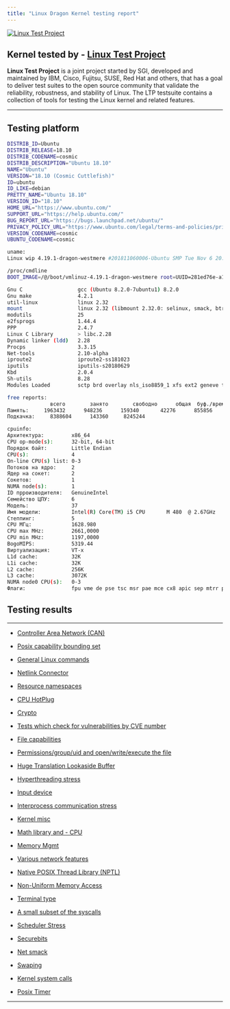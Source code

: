 ```yaml
---
title: "Linux Dragon Kernel testing report"
---
```



[![**Linux Test Project**](images/ltp_logo.jpeg)](http://linux-test-project.github.io/)

## Kernel tested by - [Linux Test Project](http://linux-test-project.github.io/)

 **Linux Test Project** is a joint project started by SGI, developed and maintained by IBM, Cisco, Fujitsu, SUSE, Red Hat and others, that has a goal to deliver test suites to the open source community that validate the reliability, robustness, and stability of Linux. The LTP testsuite contains a collection of tools for testing the Linux kernel and related features.


---


## Testing platform


```bash
DISTRIB_ID=Ubuntu
DISTRIB_RELEASE=18.10
DISTRIB_CODENAME=cosmic
DISTRIB_DESCRIPTION="Ubuntu 18.10"
NAME="Ubuntu"
VERSION="18.10 (Cosmic Cuttlefish)"
ID=ubuntu
ID_LIKE=debian
PRETTY_NAME="Ubuntu 18.10"
VERSION_ID="18.10"
HOME_URL="https://www.ubuntu.com/"
SUPPORT_URL="https://help.ubuntu.com/"
BUG_REPORT_URL="https://bugs.launchpad.net/ubuntu/"
PRIVACY_POLICY_URL="https://www.ubuntu.com/legal/terms-and-policies/privacy-policy"
VERSION_CODENAME=cosmic
UBUNTU_CODENAME=cosmic

uname:
Linux wip 4.19.1-dragon-westmere #201811060006-Ubuntu SMP Tue Nov 6 20:52:51 UTC 2018 x86_64 x86_64 x86_64 GNU/Linux

/proc/cmdline
BOOT_IMAGE=/@/boot/vmlinuz-4.19.1-dragon-westmere root=UUID=281ed76e-a164-46f9-9c13-cc539b5084d4 ro rootflags=subvol=@ noresume systemd.gpt_auto=0 ipv6.disable=1 intremap=no_x2apic_optout acpi_osi=Linux intel_iommu=on swiotlb=32768 apparmor=0 acpi_backlight=vendor nowatchdog zswap.enabled=1 zswap.compressor=lz4 zswap.max_pool_percent=15 modprobe.blacklist=lkrg pcie_acs_override=downstream

Gnu C                  gcc (Ubuntu 8.2.0-7ubuntu1) 8.2.0
Gnu make               4.2.1
util-linux             linux 2.32
mount                  linux 2.32 (libmount 2.32.0: selinux, smack, btrfs, assert, debug)
modutils               25
e2fsprogs              1.44.4
PPP                    2.4.7
Linux C Library        > libc.2.28
Dynamic linker (ldd)   2.28
Procps                 3.3.15
Net-tools              2.10-alpha
iproute2               iproute2-ss181023
iputils                iputils-s20180629
Kbd                    2.0.4
Sh-utils               8.28
Modules Loaded         sctp brd overlay nls_iso8859_1 xfs ext2 geneve tcp_dctcp ip_gre gre ip_tunnel ipvlan esp4 macsec ah4 xfrm4_mode_transport macvtap tap macvlan 8021q garp mrp stp llc vxlan ip6_udp_tunnel udp_tunnel sch_netem tcp_bbr xfrm_user xfrm_algo veth hid_generic dell_laptop dell_smm_hwmon iptable_nat nf_nat_ipv4 binfmt_misc intel_powerclamp coretemp kvm_intel kvm irqbypass intel_cstate joydev dell_wmi dell_smbios dcdbas sparse_keymap dell_wmi_descriptor i2c_i801 wmi_bmof snd_hda_codec_idt snd_hda_codec_generic snd_hda_codec_hdmi snd_hda_intel snd_hda_codec snd_hda_core snd_hwdep snd_pcm snd_seq_dummy snd_seq_oss wl snd_seq_midi snd_seq_midi_event snd_rawmidi cfg80211 snd_seq usbhid r8169 hid snd_seq_device snd_timer snd soundcore eeprom ipt_REJECT nf_reject_ipv4 nf_log_ipv4 nf_log_common xt_LOG xt_limit tcp_yeah xt_tcpudp tcp_vegas xt_addrtype sch_fq_codel xt_conntrack ip6_tables nf_conntrack_netbios_ns nf_conntrack_broadcast parport_pc nf_nat_ftp nf_nat ppdev nf_conntrack_ftp nf_conntrack nf_defrag_ipv6 lp nf_defrag_ipv4 parport iptable_filter sunrpc bpfilter ip_tables x_tables btrfs libcrc32c xor zstd_compress raid6_pq gpu_sched rtsx_pci_sdmmc rtsx_pci mmc_block radeon ttm drm_kms_helper syscopyarea sysfillrect sysimgblt input_leds psmouse fb_sys_fops serio_raw drm ahci libahci i2c_algo_bit wmi video mac_hid lz4 lz4_compress

free reports:
              всего        занято        свободно      общая  буф./врем.   доступно
Память:     1963432      948236      159340       42276      855856      787512
Подкачка:     8388604      143360     8245244

cpuinfo:
Архитектура:         x86_64
CPU op-mode(s):      32-bit, 64-bit
Порядок байт:        Little Endian
CPU(s):              4
On-line CPU(s) list: 0-3
Потоков на ядро:     2
Ядер на сокет:       2
Сокетов:             1
NUMA node(s):        1
ID прроизводителя:   GenuineIntel
Семейство ЦПУ:       6
Модель:              37
Имя модели:          Intel(R) Core(TM) i5 CPU       M 480  @ 2.67GHz
Степпинг:            5
CPU МГц:             1628.980
CPU max MHz:         2661,0000
CPU min MHz:         1197,0000
BogoMIPS:            5319.44
Виртуализация:       VT-x
L1d cache:           32K
L1i cache:           32K
L2 cache:            256K
L3 cache:            3072K
NUMA node0 CPU(s):   0-3
Флаги:               fpu vme de pse tsc msr pae mce cx8 apic sep mtrr pge mca cmov pat pse36 clflush dts acpi mmx fxsr sse sse2 ss ht tm pbe syscall nx rdtscp lm constant_tsc arch_perfmon pebs bts rep_good nopl xtopology nonstop_tsc cpuid aperfmperf pni dtes64 monitor ds_cpl vmx est tm2 ssse3 cx16 xtpr pdcm pcid sse4_1 sse4_2 popcnt lahf_lm pti ssbd ibrs ibpb stibp tpr_shadow vnmi flexpriority ept vpid dtherm ida arat flush_l1d
```


## Testing results


---


- [Controller Area Network (CAN)](report/can.html)

- [Posix capability bounding set](report/cap_bounds.html)

- [General Linux commands](report/commands.html)

- [Netlink Connector](report/connectors.html)

- [Resource namespaces](report/containers.html)

- [CPU HotPlug](report/cpuhotplug.html)

- [Crypto](report/crypto.html)

- [Tests which check for vulnerabilities by CVE number](report/cve.html)

- [File capabilities](report/filecaps.html)

- [Permissions/group/uid and open/write/execute the file](report/fs_perms_simple.html)

- [Huge Translation Lookaside Buffer](report/hugetlb.html)

- [Hyperthreading stress](report/hyperthreading.html)

- [Input device](report/input.html)

- [Interprocess communication stress](report/ipc.html)

- [Kernel misc](report/kernel_misc.html)

- [Math library and - CPU](report/math.html)

- [Memory Mgmt](report/mm.html)

- [Various network features](report/net.features.html)

- [Native POSIX Thread Library (NPTL)](report/nptl.html)

- [Non-Uniform Memory Access](report/numa.html)

- [Terminal type](report/pty.html)

- [A small subset of the syscalls](report/quickhit.html)

- [Scheduler Stress](report/sched.html)

- [Securebits](report/securebits.html)

- [Net smack](report/smack.html)

- [Swaping](report/swaping.html)

- [Kernel system calls](report/syscalls.html)

- [Posix Timer](report/timers.html)



---

